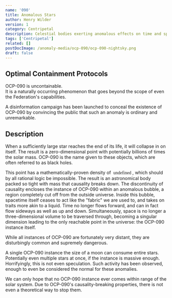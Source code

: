 ```yaml
---
name: '090'
title: Anomalous Stars
author: Henry Wilder
version: 1
category: Centripetal
description: Celestial bodies exerting anomalous effects on time and space. Uncontainable, and impossible to hide.
tags: ['Centripetal']
related: []
postDocImage: /anomaly-media/ocp-090/ocp-090-nightsky.png
draft: false
---
```


## Optimal Containment Protocols
OCP-090 is uncontainable.\
It is a naturally occurring phenomenon that goes beyond the scope of even the Federation's capabilities.

A disinformation campaign has been launched to conceal the existence of OCP-090 by convincing the public that such an anomaly is ordinary and unremarkable.

## Description
When a sufficiently large star reaches the end of its life, it will collapse in on itself.
The result is a zero-dimensional point with <Redacted>potentially billions of</Redacted> times the solar mass.
OCP-090 is the name given to these objects, which are often referred to as <Redacted>black holes</Redacted>.

This point has a mathematically-proven density of <span style="background-color: var(--color-foreground); color: var(--color-background); font-family: serif; padding-inline: 0.5ch">undefined</span>,
which should by all rational logic be impossible.
The result is an astronomical body packed so tight with mass that causality breaks down.
The discontinuity of causality encloses the instance of OCP-090 within an anomalous bubble, a region completely cut off from the outside universe.
Inside this bubble, spacetime itself ceases to act like the "fabric" we are used to, and takes on traits more akin to a liquid.
Time no longer flows forward, and can in fact flow sideways as well as up and down.
Simultaneously, space is no longer a three-dimensional volume to be traversed through, becoming a singular dimension leading to the only reachable point in the universe: the OCP-090 instance itself.

While all instances of OCP-090 are fortunately very distant, they are disturbingly common and supremely dangerous.

A single OCP-090 instance the size of a moon can consume entire stars.
Potentially even multiple stars at once, if the instance is massive enough.
Horrifyingly, this is not even speculation.
Such activity has been observed, enough to even be considered the normal for these anomalies.

We can only hope that no OCP-090 instance ever comes within range of the solar system.
Due to OCP-090's causality-breaking properties, there is not even a theoretical way to stop them.
